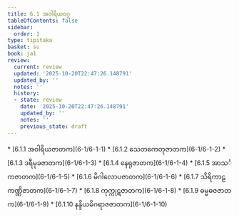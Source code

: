 ```yaml
---
title: 6.1 အဝါရိယဝဂ္ဂ
tableOfContents: false
sidebar:
  order: 1
type: tipitaka
basket: su
book: ja1
review:
  current: review
  updated: '2025-10-20T22:47:26.148791'
  updated_by: ''
  notes: ''
  history:
  - state: review
    date: '2025-10-20T22:47:26.148791'
    updated_by: ''
    notes: ''
    previous_state: draft
---
```



<DynamicBreadcrumb />


<ReviewStatus review={frontmatter.review} showDetails={true} />

<HypothesisAnnotation frontmatter={frontmatter} />



<TableOfContents book="ja1" section="6.1">
* [6.1.1 အဝါရိယဇာတက](6-1/6-1-1)
* [6.1.2 သေတကေတုဇာတက](6-1/6-1-2)
* [6.1.3 ဒရီမုခဇာတက](6-1/6-1-3)
* [6.1.4 နေရုဇာတက](6-1/6-1-4)
* [6.1.5 အာသင်္ကဇာတက](6-1/6-1-5)
* [6.1.6 မိဂါလောပဇာတက](6-1/6-1-6)
* [6.1.7 သိရိကာဠကဏ္ဏိဇာတက](6-1/6-1-7)
* [6.1.8 ကုက္ကုဋဇာတက](6-1/6-1-8)
* [6.1.9 ဓမ္မဓဇဇာတက](6-1/6-1-9)
* [6.1.10 နန္ဒိယမိဂရာဇဇာတက](6-1/6-1-10)
</TableOfContents>